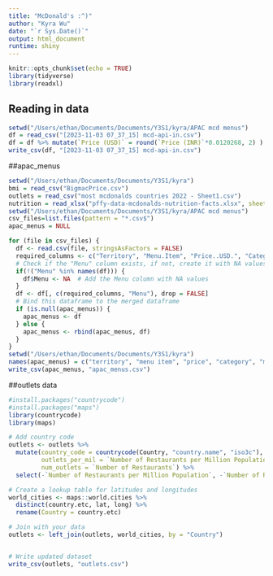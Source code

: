 ```yaml
---
title: "McDonald's :^)"
author: "Kyra Wu"
date: "`r Sys.Date()`"
output: html_document
runtime: shiny
---
```


```r
knitr::opts_chunk$set(echo = TRUE)
library(tidyverse)
library(readxl)
```
## Reading in data

```r
setwd("/Users/ethan/Documents/Documents/Y3S1/kyra/APAC mcd menus")
df = read_csv("[2023-11-03 07_37_15] mcd-api-in.csv")
df = df %>% mutate(`Price (USD)` = round(`Price (INR)`*0.0120268, 2) ) #fixing calculation error in data
write_csv(df, "[2023-11-03 07_37_15] mcd-api-in.csv")
```

##apac_menus
```r
setwd("/Users/ethan/Documents/Documents/Y3S1/kyra")
bmi = read_csv("BigmacPrice.csv")
outlets = read_csv("most mcdonalds countries 2022 - Sheet1.csv")
nutrition = read_xlsx("pffy-data-mcdonalds-nutrition-facts.xlsx", sheet = 1)
setwd("/Users/ethan/Documents/Documents/Y3S1/kyra/APAC mcd menus")
csv_files=list.files(pattern = "*.csv$")
apac_menus = NULL

for (file in csv_files) {
  df <- read.csv(file, stringsAsFactors = FALSE)
  required_columns <- c("Territory", "Menu.Item", "Price..USD.", "Category")
  # Check if the "Menu" column exists, if not, create it with NA values
  if(!("Menu" %in% names(df))) {
    df$Menu <- NA  # Add the Menu column with NA values
  }
  df <- df[, c(required_columns, "Menu"), drop = FALSE]
  # Bind this dataframe to the merged dataframe
  if (is.null(apac_menus)) {
    apac_menus <- df
  } else {
    apac_menus <- rbind(apac_menus, df)
  }
}
setwd("/Users/ethan/Documents/Documents/Y3S1/kyra")
names(apac_menus) = c("territory", "menu item", "price", "category", "menu")
write_csv(apac_menus, "apac_menus.csv")

```

##outlets data
```r
#install.packages("countrycode")
#install.packages("maps")
library(countrycode)
library(maps)

# Add country code
outlets <- outlets %>%
  mutate(country_code = countrycode(Country, "country.name", "iso3c"),
         outlets_per_mil = `Number of Restaurants per Million Population`,
         num_outlets = `Number of Restaurants`) %>%
  select(-`Number of Restaurants per Million Population`, -`Number of Restaurants`)

# Create a lookup table for latitudes and longitudes
world_cities <- maps::world.cities %>%
  distinct(country.etc, lat, long) %>%
  rename(Country = country.etc)

# Join with your data
outlets <- left_join(outlets, world_cities, by = "Country")


# Write updated dataset
write_csv(outlets, "outlets.csv")
```






